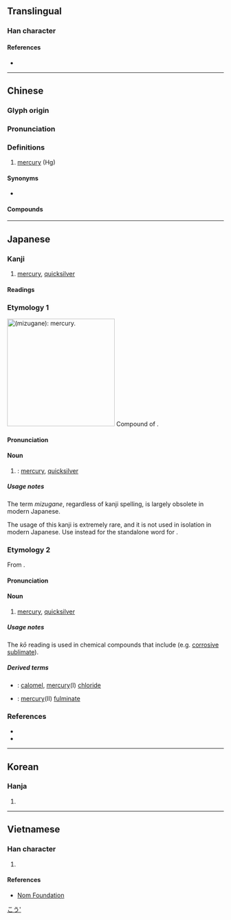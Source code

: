 {{character info/new}}
==Translingual==

===Han character===
{{Han char|rn=85|rad=水|as=03|sn=7|four=10232|canj=ME|ids=⿱工水}}

====References====
* {{Han ref|kx=0606.030|dkj=17139|dj=0999.120|hdz=31550.010|uh=6C5E|ud=27742|bh=A845|bd=43077}}

----

==Chinese==
{{zh-forms|alt=澒,銾}}

===Glyph origin===
{{Han etym}}

===Pronunciation===
{{zh-pron
|m=gǒng
|c=hung6,hung3
|h=pfs=kúng
|md=
|mn=hóng/qz,xm,zz:kòng
|w=
|mc=y
|oc=y
|cat=n
}}

===Definitions===
{{zh-hanzi}}

# {{lb|zh|chemistry}} [[mercury]] (Hg)

====Synonyms====
* {{zh-l|水銀}}

====Compounds====
{{zh-der|汞弧燈|汞極電池|汞中毒|搏砂煉汞|汞合金|汞溴紅|摶砂煉汞|汞齊|昇汞|混汞法|燒丹鍊汞|摶砂弄汞|自然汞|紅汞水|紅汞液|雷汞|鉛汞|汞電池|硫化汞}}

{{zh-cat|Chemical elements}}

----

==Japanese==

===Kanji===
{{ja-kanji|grade=|rs=水03}}

# [[mercury]], [[quicksilver]] {{qualifier|the metal}}

====Readings====
{{ja-readings
|goon=ぐ
|kanon=こう
|kun=みずがね-<みづがね-
}}

===Etymology 1===
[[File:Pouring_liquid_mercury_bionerd.jpg|thumb|250px|{{lang|ja|汞}} (''mizugane''): '''[[mercury]]'''.]]
{{ja-kanjitab|みずがね|yomi=k}}
Compound of {{compound|lang=ja|sort=みずがね|水|tr1=mizu|t1=water|銀|tr2=kane|t2=metal, silver}}. {{rendaku2|sort=みずがね|kane|gane}}

====Pronunciation====
{{ja-pron|yomi=k|みずがね}}

====Noun====
{{ja-noun|みずがね|hhira=みづがね}}

# {{lb|ja|sort=みずがね|chemistry|rare|obsolete}} {{alternative spelling of|水銀|lang=ja}}: [[mercury]], [[quicksilver]]

=====Usage notes=====
The term ''mizugane'', regardless of kanji spelling, is largely obsolete in modern Japanese.

The usage of this kanji is extremely rare, and it is not used in isolation in modern Japanese. Use {{l|ja|水銀}} instead for the standalone word for {{m|en|mercury}}.

===Etymology 2===
{{ja-kanjitab|こう|yomi=o}}
From {{der|ja|ltc|sort=こう|汞|tr=ɦuŋ<sup>X</sup>||mercury, quicksilver}}.

====Pronunciation====
{{ja-pron|yomi=kanon|こう}}

====Noun====
{{ja-noun|こう}}

# {{lb|ja|sort=みずがね|chemistry}} [[mercury]], [[quicksilver]]

=====Usage notes=====
The ''kō'' reading is used in chemical compounds that include (e.g. [[corrosive sublimate]]).

=====Derived terms=====
{{der-top}}
* {{ja-r|甘%汞|かん%こう}}: [[calomel]], [[mercury]](I) [[chloride]]
* {{ja-r|雷%汞|らい%こう}}: [[mercury]](II) [[fulminate]]
{{der-bottom}}

===References===
* {{R:Kokugo Dai Jiten}}
* {{R:Daijirin}}

[[Category:ja:Chemical elements|こう']]

----

==Korean==

===Hanja===
{{ko-hanja|hangeul=홍|eumhun=|rv=hong|mr=hong|y=hong}}

# {{defn|lang=ko|sort=水03}}

----

==Vietnamese==

===Han character===
{{vi-readings|rs=水03| hanviet = hống}}

# {{defn|lang=vi|sort=水03}}

====References====
*[http://nomfoundation.org/common/nom_details.php?codepoint=6c5e Nom Foundation]